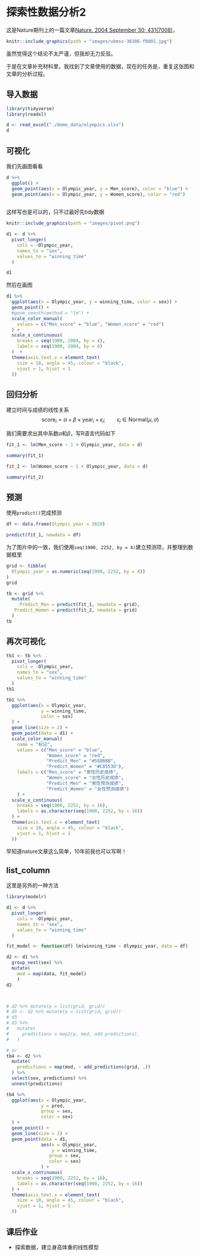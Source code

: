 # 探索性数据分析2 {#eda02}


这是Nature期刊上的一篇文章[Nature. 2004 September 30; 431(7008)](https://www.ncbi.nlm.nih.gov/pmc/articles/PMC3173856/#SD2)，

```r
knitr::include_graphics(path = "images/ukmss-36386-f0001.jpg")
```

虽然觉得这个结论不太严谨，但我却无力反驳。

于是在文章补充材料里，我找到了文章使用的数据，现在的任务是，重复这张图和文章的分析过程。


## 导入数据
```r
library(tidyverse)
library(readxl)
```


```r
d <- read_excel("./demo_data/olympics.xlsx")
d
```


## 可视化

我们先画图看看

```r
d %>% 
  ggplot() +
  geom_point(aes(x = Olympic_year, y = Men_score), color = "blue") +
  geom_point(aes(x = Olympic_year, y = Women_score), color = "red") 
  
```
这样写也是可以的，只不过最好先tidy数据

```r
knitr::include_graphics(path = "images/pivot.png")
```

```r
d1 <- d %>%
  pivot_longer(
    cols = -Olympic_year,
    names_to = "sex",
    values_to = "winning_time"
  )

d1
```

然后在画图

```r
d1 %>% 
  ggplot(aes(x = Olympic_year, y = winning_time, color = sex)) +
  geom_point() +
  #geom_smooth(method = "lm") +
  scale_color_manual(
    values = c("Men_score" = "blue", "Women_score" = "red")
  ) +
  scale_x_continuous(
    breaks = seq(1900, 2004, by = 4),
    labels = seq(1900, 2004, by = 4)
  )  +
  theme(axis.text.x = element_text(
    size = 10, angle = 45, colour = "black",
    vjust = 1, hjust = 1
  ))
```


## 回归分析

建立时间与成绩的线性关系
$$ 
\text{score}_i = \alpha + \beta \times \text{year}_i + \epsilon_i; \qquad \epsilon_i\in \text{Normal}(\mu, \sigma)
$$

我们需要求出其中系数$\alpha$和$\beta$，写R语言代码如下


```r
fit_1 <- lm(Men_score ~ 1 + Olympic_year, data = d)

summary(fit_1)
```



```r
fit_2 <- lm(Women_score ~ 1 + Olympic_year, data = d)

summary(fit_2)
```






## 预测

使用`predict()`完成预测

```r
df <- data.frame(Olympic_year = 2020)

predict(fit_1, newdata = df)
```



为了图片中的一致，我们使用`seq(1900, 2252, by = 4)`建立预测项，并整理到数据框里

```r
grid <- tibble(
  Olympic_year = as.numeric(seq(1900, 2252, by = 4))
)
grid
```


```r
tb <- grid %>% 
  mutate(
     Predict_Men = predict(fit_1, newdata = grid),
   Predict_Women = predict(fit_2, newdata = grid)
  )
tb
```




## 再次可视化

```r
tb1 <- tb %>%  
  pivot_longer(
    cols = -Olympic_year,
    names_to = "sex",
    values_to = "winning_time"
  ) 
tb1
```


```r
tb1 %>%
  ggplot(aes(x = Olympic_year, 
             y = winning_time, 
             color = sex)
  ) +
  geom_line(size = 2) +
  geom_point(data = d1) + 
  scale_color_manual(
    name = "标记",
    values = c("Men_score" = "blue", 
               "Women_score" = "red",
               "Predict_Men" = "#588B8B", 
               "Predict_Women" = "#C8553D"), 
    labels = c("Men_score" = "男性历史成绩", 
               "Women_score" = "女性历史成绩", 
               "Predict_Men" = "男性预测成绩", 
               "Predict_Women" = "女性预测成绩")
    ) +
  scale_x_continuous(
    breaks = seq(1900, 2252, by = 16),
    labels = as.character(seq(1900, 2252, by = 16))
  ) +
  theme(axis.text.x = element_text(
    size = 10, angle = 45, colour = "black",
    vjust = 1, hjust = 1
  ))
```
早知道nature文章这么简单，10年前我也可以写啊！



## list_column

这里是另外的一种方法
```r
library(modelr) 
```

```r
d1 <- d %>%  
  pivot_longer(
    cols = -Olympic_year,
    names_to = "sex",
    values_to = "winning_time"
  ) 

fit_model <- function(df) lm(winning_time ~ Olympic_year, data = df)

d2 <- d1 %>%  
  group_nest(sex) %>% 
  mutate(
    mod = map(data, fit_model)
    ) 
d2



# d2 %>% mutate(p = list(grid, grid))
# d3 <- d2 %>% mutate(p = list(grid, grid))
# d3
# d3 %>%  
#   mutate( 
#     predictions = map2(p, mod, add_predictions),
#   )

# or
tb4 <- d2 %>%  
  mutate( 
    predictions = map(mod, ~ add_predictions(grid, .))
  ) %>% 
  select(sex, predictions) %>% 
  unnest(predictions)

tb4 %>% 
  ggplot(aes(x = Olympic_year, 
             y = pred, 
             group = sex, 
             color = sex)
  ) +
  geom_point() +
  geom_line(size = 2) +
  geom_point(data = d1, 
             aes(x = Olympic_year, 
                 y = winning_time, 
                group = sex, 
                color = sex)
             ) + 
  scale_x_continuous(
    breaks = seq(1900, 2252, by = 16),
    labels = as.character(seq(1900, 2252, by = 16))
  ) +
  theme(axis.text.x = element_text(
    size = 10, angle = 45, colour = "black",
    vjust = 1, hjust = 1
  ))
```

## 课后作业

- 探索数据，建立身高体重的线性模型
